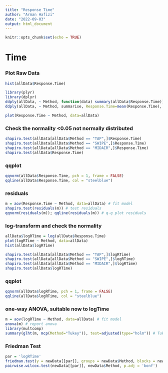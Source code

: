 ```yaml
---
title: "Response Time"
author: "Arman Hafizi"
date: "2022-09-03"
output: html_document
---
```


```r
knitr::opts_chunk$set(echo = TRUE)
```

# Time
### Plot Raw Data
```r
hist(allData$Response.Time)

library(plyr)
library(dplyr)
ddply(allData, ~ Method, function(data) summary(allData$Response.Time))
ddply(allData, ~ Method, summarise, Response.Time=mean(Response.Time), Response.Time=sd(Response.Time))

plot(Response.Time ~ Method, data=allData)
```

### Check the normality <0.05 not normally distributed 

```r
shapiro.test(allData[allData$Method == "TAP",]$Response.Time)
shapiro.test(allData[allData$Method == "SWIPE",]$Response.Time)
shapiro.test(allData[allData$Method == "MIDAIR",]$Response.Time)
shapiro.test(allData$Response.Time)
```

### qqplot 

```r
qqnorm(allData$Response.Time, pch = 1, frame = FALSE)
qqline(allData$Response.Time, col = "steelblue")
```

### residuals

```r
m = aov(Response.Time ~ Method, data=allData) # fit model
shapiro.test(residuals(m)) # test residuals
qqnorm(residuals(m)); qqline(residuals(m)) # q-q plot residuals
```

### log-transform and check the normality 

```r
allData$logRTime = log(allData$Response.Time)
plot(logRTime ~ Method, data=allData)
hist(allData$logRTime)
```

```r
shapiro.test(allData[allData$Method == "TAP",]$logRTime)
shapiro.test(allData[allData$Method == "SWIPE",]$logRTime)
shapiro.test(allData[allData$Method == "MIDAIR",]$logRTime)
shapiro.test(allData$logRTime)
```

### qqplot 

```r
qqnorm(allData$logRTime, pch = 1, frame = FALSE)
qqline(allData$logRTime, col = "steelblue")
```

### one-way ANOVA, suitable now to logTime

```r
m = aov(logRTime ~ Method, data=allData) # fit model
anova(m) # report anova
library(multcomp)
summary(glht(m, mcp(Method="Tukey")), test=adjusted(type="holm")) # Tukey means compare all pairs
```

### Friedman Test

```r
par = 'logRTime'
friedman.test(y = newData[[par]], groups = newData$Method, blocks = newData$PID)
pairwise.wilcox.test(newData[[par]], newData$Method, p.adj = 'bonf')
```

